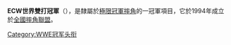 {{expand|time=2013-06-08T10:07:27+00:00}}
{{unreferenced|time=2013-06-08T10:07:27+00:00}}
{{Infobox championship
| 冠軍名稱          =ECW世界雙打冠軍
| 圖像              =
| 圖像大小          =
| 圖像說明          =
| 現任冠軍王者      =
| 勝利日期          =
| 隸屬於            =[[極限冠軍摔角|極限冠軍摔角]]
| 創建日期          =1994年8月27日
| 最多勝利次數保持人=The Dudley Boyz（8次）
| 首任冠軍          ={{link-en|The Super Destroyers|The Super Destroyers}}
| 最長連任時間保持人=[[The_Public_Enemy|The Public Enemy]]（369天）
| 最短連任時間保持人={{link-en|Tony Stetson|Tony Stetson}}&{{link-en|Larry Winters|Larry Winters}}、{{link-en|Doug Furnas|Doug Furnas}}&{{link-en|Philip Lafond|Philip Lafond}}、{{link-en|Yoshihiro Tajiri|Yoshihiro Tajiri}}&{{link-en|Mikey Whipwreck|Mikey Whipwreck}}（1天）
| 最年長冠軍王者    ={{link-en|凱文·沙利文 (摔角手)|Kevin Sullivan (wrestler)|Kevin Sullivan}}（44歲）
| 最年輕冠軍王者    ={{link-en|克里斯·坎迪多|Chris Candido|Chris Candido}}（21歲）
| 最重冠軍王者      =
| 最輕冠軍王者      =
| 舊時名稱          ={{small|*NWA ECW雙打冠軍}}
| 舊時設計          =
}}

'''ECW世界雙打冠軍'''（{{lang-en|'''ECW World Tag Team Championship'''}}），是隸屬於[[極限冠軍摔角|極限冠軍摔角]]的一冠軍項目，它於1994年成立於[[全國摔角聯盟|全國摔角聯盟]]。

{{WWE冠軍列表|ECW世界雙打冠軍}}

[[Category:WWE冠军头衔|Category:WWE冠军头衔]]